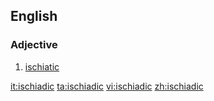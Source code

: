 ==English==

===Adjective===
{{en-adj}}

# {{context|obsolete|lang=en}} [[ischiatic]]

[[it:ischiadic]]
[[ta:ischiadic]]
[[vi:ischiadic]]
[[zh:ischiadic]]
